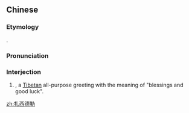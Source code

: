 ==Chinese==
{{zh-forms|gloss=-}}

===Etymology===
{{bor|zh|bo|བཀྲ་ཤིས་བདེ་ལེགས}}.

===Pronunciation===
{{zh-pron
|m=zhāxīdélè
|cat=intj
}}

===Interjection===
{{zh-interj}}

# {{w|tashi delek}}, a [[Tibetan]] all-purpose greeting with the meaning of "blessings and good luck".

[[zh:扎西德勒]]